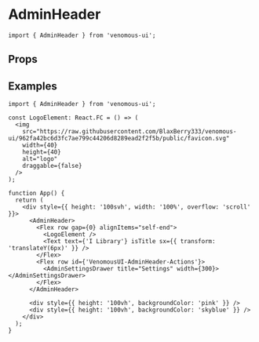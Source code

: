 
<Meta of={Stories} />

# AdminHeader

```tsx
import { AdminHeader } from 'venomous-ui';
```

## Props

<Controls />
<Canvas of={Stories.Default} sourceState="none" />

## Examples

```tsx
import { AdminHeader } from 'venomous-ui';

const LogoElement: React.FC = () => (
  <img
    src="https://raw.githubusercontent.com/BlaxBerry333/venomous-ui/962fa42bc6d3fc7ae799c44206d8289ead2f2f5b/public/favicon.svg"
    width={40}
    height={40}
    alt="logo"
    draggable={false}
  />
);

function App() {
  return (
    <div style={{ height: '100svh', width: '100%', overflow: 'scroll' }}>
      <AdminHeader>
        <Flex row gap={0} alignItems="self-end">
          <LogoElement />
          <Text text={'I Library'} isTitle sx={{ transform: 'translateY(6px)' }} />
        </Flex>
        <Flex row id={'VenomousUI-AdminHeader-Actions'}>
          <AdminSettingsDrawer title="Settings" width={300}></AdminSettingsDrawer>
        </Flex>
      </AdminHeader>

      <div style={{ height: '100vh', backgroundColor: 'pink' }} />
      <div style={{ height: '100vh', backgroundColor: 'skyblue' }} />
    </div>
  );
}
```
